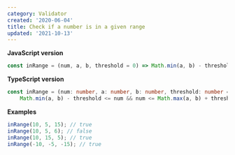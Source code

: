```yaml
---
category: Validator
created: '2020-06-04'
title: Check if a number is in a given range
updated: '2021-10-13'
---
```


**JavaScript version**

```js inRange.js
const inRange = (num, a, b, threshold = 0) => Math.min(a, b) - threshold <= num && num <= Math.max(a, b) + threshold;
```

**TypeScript version**

```ts inRange.ts
const inRange = (num: number, a: number, b: number, threshold: number = 0): boolean =>
    Math.min(a, b) - threshold <= num && num <= Math.max(a, b) + threshold;
```

**Examples**

```js examples.js
inRange(10, 5, 15); // true
inRange(10, 5, 6); // false
inRange(10, 15, 5); // true
inRange(-10, -5, -15); // true
```
